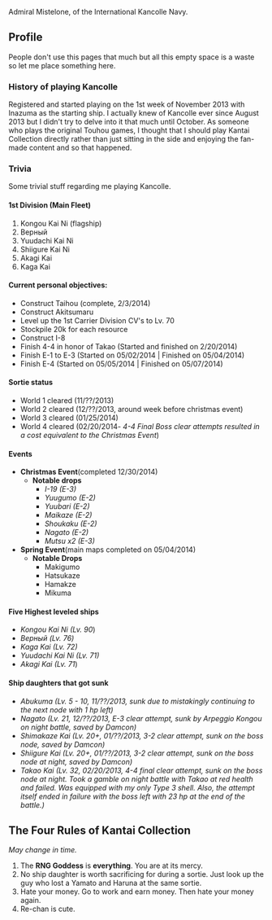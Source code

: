 Admiral Mistelone, of the International Kancolle Navy.



==Profile==

People don't use this pages that much but all this empty space is a waste so let me place something here.
==='''History of playing Kancolle'''===
Registered and started playing on the 1st week of November 2013 with Inazuma as the starting ship. I actually knew of Kancolle ever since August 2013 but I didn't try to delve into it that much until October. As someone who plays the original Touhou games, I thought that I should play Kantai Collection directly rather than just sitting in the side and enjoying the fan-made content and so that happened.
==='''Trivia'''===
Some trivial stuff regarding me playing Kancolle.
===='''1st Division''' (Main Fleet)====
#Kongou Kai Ni (flagship)
#Верный
#Yuudachi Kai Ni
#Shiigure Kai Ni
#Akagi Kai
#Kaga Kai

===='''Current personal objectives:'''====
*Construct Taihou (complete, 2/3/2014)
*Construct Akitsumaru
*Level up the 1st Carrier Division CV's to Lv. 70
*Stockpile 20k for each resource
*Construct I-8
*Finish 4-4 in honor of Takao (Started and finished on 2/20/2014)
*Finish E-1 to E-3 (Started on 05/02/2014 | Finished on 05/04/2014)
*Finish E-4 (Started on 05/05/2014 | Finished on 05/07/2014)

===='''Sortie status'''====
*World 1 cleared (11/??/2013)
*World 2 cleared (12/??/2013, around week before christmas event)
*World 3 cleared (01/25/2014)
*World 4 cleared (02/20/2014'' - 4-4 Final Boss clear attempts resulted in a cost equivalent to the Christmas Event'')

===='''Events'''====
*'''Christmas Event '''(completed 12/30/2014)
**'''Notable drops'''
*** ''I-19 (E-3)''
*** ''Yuugumo (E-2)''
*** ''Yuubari (E-2)''
*** ''Maikaze (E-2)''
*** ''Shoukaku (E-2)''
*** ''Nagato (E-2)''
*** ''Mutsu x2 (E-3)''
* '''Spring Event '''(main maps completed on 05/04/2014)
** '''Notable Drops'''
*** Makigumo
*** Hatsukaze
*** Hamakze
*** Mikuma

===='''Five Highest leveled ships'''====
*''Kongou Kai Ni (Lv. 90'')
*''Верный'' ''(Lv. 76)''
*''Kaga Kai (Lv. 72)''
*''Yuudachi Kai Ni (Lv. 71)''
*''Akagi Kai (Lv. 71'')


===='''Ship daughters that got sunk'''====
*''Abukuma (Lv. 5 - 10, 11/??/2013, sunk due to mistakingly continuing to the next node with 1 hp left)''
*''Nagato (Lv. 21, 12/??/2013, E-3 clear attempt, sunk by Arpeggio Kongou on night battle, saved by Damcon)''
*''Shimakaze Kai (Lv. 20+, 01/??/2013, 3-2 clear attempt, sunk on the boss node, saved by Damcon)''
*''Shiigure'' ''Kai'' ''(Lv. 20+, 01/??/2013, 3-2 clear attempt, sunk on the boss node at night, saved by Damcon)''
*''Takao Kai (Lv. 32, 02/20/2013, 4-4 final clear attempt, sunk on the boss node at night. Took a gamble on night battle with Takao at red health and failed. Was equipped with my only Type 3 shell. Also, the attempt itself ended in failure with the boss left with 23 hp at the end of the battle.)''


==The Four Rules of Kantai Collection==
''May change in time.''
#The '''RNG Goddess''' is '''everything'''. You are at its mercy.
#No ship daughter is worth sacrificing for during a sortie. Just look up the guy who lost a Yamato and Haruna at the same sortie.
#Hate your money. Go to work and earn money. Then hate your money again.
#Re-chan is cute.